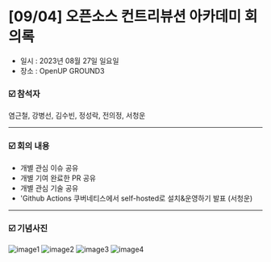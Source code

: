 # [09/04] 오픈소스 컨트리뷰션 아카데미 회의록

- 일시 : 2023년 08월 27일 일요일
- 장소 : OpenUP GROUND3

### ☑️ 참석자

염근철, 강병선, 김수빈, 정성락, 전의정, 서청운

---

### ☑️ 회의 내용

- 개별 관심 이슈 공유
- 개별 기여 완료한 PR 공유
- 개별 관심 기술 공유
- 'Github Actions 쿠버네티스에서 self-hosted로 설치&운영하기 발표 (서청운)

---

### ☑️ 기념사진

![image1](./images/230904_1.jpg)
![image2](./images/230904_2.jpg)
![image3](./images/230904_3.jpg)
![image4](./images/230904_4.jpg)

